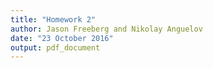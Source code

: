 ```yaml
---
title: "Homework 2"
author: Jason Freeberg and Nikolay Anguelov
date: "23 October 2016"
output: pdf_document
---
```

